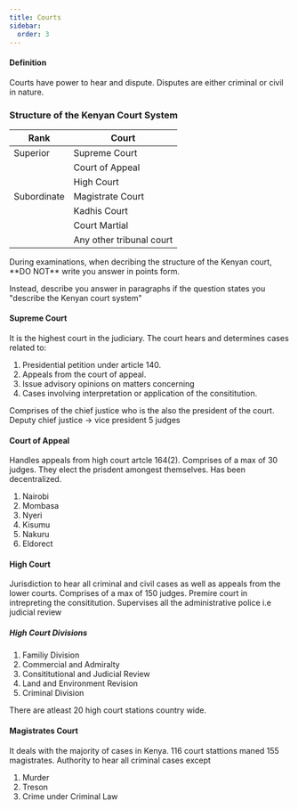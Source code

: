 ```yaml
---
title: Courts
sidebar:
  order: 3
---
```



#### Definition

Courts have power to hear and dispute. Disputes are either criminal or civil in
nature.

### Structure of the Kenyan Court System

| Rank     | Court
|----------|---------------|
| Superior | Supreme Court |
|          | Court of Appeal |
|          | High Court |
| Subordinate | Magistrate Court |
|             | Kadhis Court |
|             | Court Martial | 
|             | Any other tribunal court |
<Aside type="tip">
  During examinations, when decribing the structure of the Kenyan
  court, **DO NOT** write you answer in points form. 

  Instead, describe you answer
  in paragraphs if the question states you "describe the Kenyan court system"
</Aside>

#### Supreme Court 

It is the highest court in the judiciary. The court hears and determines cases
related to:

1. Presidential petition under article 140.
2. Appeals from the court of appeal.
3. Issue advisory opinions on matters concerning
4. Cases involving interpretation or application of the consititution.

Comprises of the chief justice who is the also the president of the court.
Deputy chief justice -> vice president
5 judges

#### Court of Appeal

Handles appeals from high court artcle 164(2). Comprises of a max of 30 judges.
They elect the prisdent amongest themselves. Has been decentralized.
1. Nairobi
2. Mombasa
3. Nyeri
4. Kisumu
5. Nakuru
6. Eldorect

#### High Court

Jurisdiction to hear all criminal and civil cases as well as appeals from the 
lower courts.
Comprises of a max of 150 judges.
Premire court in intrepreting the consititution.
Supervises all the administrative police i.e judicial review

##### High Court Divisions

1. Familiy Division
2. Commercial and Admiralty
3. Consititutional and Judicial Review
4. Land and Environment Revision
5. Criminal Division

There are atleast 20 high court stations country wide.

#### Magistrates Court

It deals with the majority of cases in Kenya.
116 court stattions maned 155 magistrates. Authority to hear all criminal cases
except
1. Murder
2. Treson
3. Crime under Criminal Law


